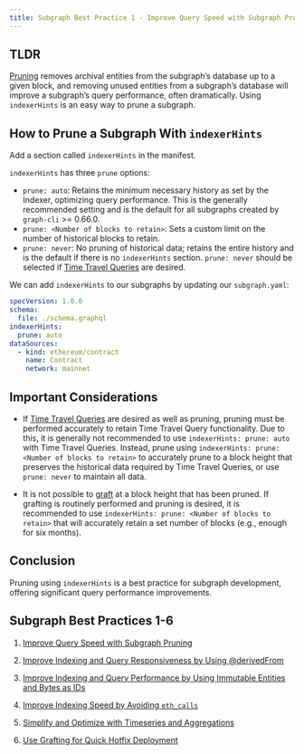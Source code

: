 ```yaml
---
title: Subgraph Best Practice 1 - Improve Query Speed with Subgraph Pruning
---
```


## TLDR

[Pruning](/developing/creating-a-subgraph/#prune) removes archival entities from the subgraph’s database up to a given block, and removing unused entities from a subgraph’s database will improve a subgraph’s query performance, often dramatically. Using `indexerHints` is an easy way to prune a subgraph.

## How to Prune a Subgraph With `indexerHints`

Add a section called `indexerHints` in the manifest.

`indexerHints` has three `prune` options:

- `prune: auto`: Retains the minimum necessary history as set by the Indexer, optimizing query performance. This is the generally recommended setting and is the default for all subgraphs created by `graph-cli` >= 0.66.0.
- `prune: <Number of blocks to retain>`: Sets a custom limit on the number of historical blocks to retain.
- `prune: never`: No pruning of historical data; retains the entire history and is the default if there is no `indexerHints` section. `prune: never` should be selected if [Time Travel Queries](/querying/graphql-api/#time-travel-queries) are desired.

We can add `indexerHints` to our subgraphs by updating our `subgraph.yaml`:

```yaml
specVersion: 1.0.0
schema:
  file: ./schema.graphql
indexerHints:
  prune: auto
dataSources:
  - kind: ethereum/contract
    name: Contract
    network: mainnet
```

## Important Considerations

- If [Time Travel Queries](/querying/graphql-api/#time-travel-queries) are desired as well as pruning, pruning must be performed accurately to retain Time Travel Query functionality. Due to this, it is generally not recommended to use `indexerHints: prune: auto` with Time Travel Queries. Instead, prune using `indexerHints: prune: <Number of blocks to retain>` to accurately prune to a block height that preserves the historical data required by Time Travel Queries, or use `prune: never` to maintain all data.

- It is not possible to [graft](/cookbook/grafting/) at a block height that has been pruned. If grafting is routinely performed and pruning is desired, it is recommended to use `indexerHints: prune: <Number of blocks to retain>` that will accurately retain a set number of blocks (e.g., enough for six months).

## Conclusion

Pruning using `indexerHints` is a best practice for subgraph development, offering significant query performance improvements.

## Subgraph Best Practices 1-6

1.  [Improve Query Speed with Subgraph Pruning](/cookbook/pruning/)

2.  [Improve Indexing and Query Responsiveness by Using @derivedFrom](/cookbook/derivedfrom/)

3.  [Improve Indexing and Query Performance by Using Immutable Entities and Bytes as IDs](/cookbook/immutable-entities-bytes-as-ids/)

4.  [Improve Indexing Speed by Avoiding `eth_calls`](/cookbook/avoid-eth-calls/)

5.  [Simplify and Optimize with Timeseries and Aggregations](/cookbook/timeseries/)

6.  [Use Grafting for Quick Hotfix Deployment](/cookbook/grafting-hotfix/)
